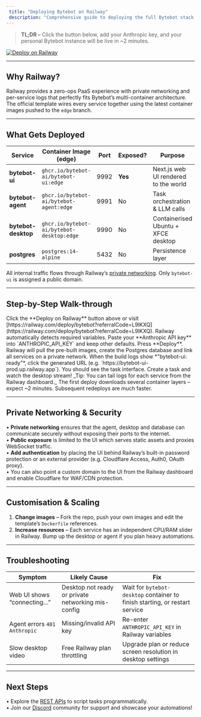 ```yaml
---
 title: "Deploying Bytebot on Railway"
 description: "Comprehensive guide to deploying the full Bytebot stack on Railway using the official 1-click template"
---
```


> **TL;DR –** Click the button below, add your Anthropic key, and your personal Bytebot instance will be live in ~2 minutes.

[![Deploy on Railway](https://railway.com/button.svg)](https://railway.com/deploy/bytebot?referralCode=L9lKXQ)

---

## Why Railway?

Railway provides a zero-ops PaaS experience with private networking and per-service logs that perfectly fits Bytebot’s multi-container architecture. The official template wires every service together using the latest container images pushed to the `edge` branch.

---

## What Gets Deployed

| Service          | Container Image (edge)                                               | Port | Exposed? | Purpose                              |
| ---------------- | -------------------------------------------------------------------- | ---- | -------- | ------------------------------------ |
| **bytebot-ui**   | `ghcr.io/bytebot-ai/bytebot-ui:edge`                                 | 9992 | **Yes**  | Next.js web UI rendered to the world |
| **bytebot-agent**| `ghcr.io/bytebot-ai/bytebot-agent:edge`                              | 9991 | No       | Task orchestration & LLM calls       |
| **bytebot-desktop**| `ghcr.io/bytebot-ai/bytebot-desktop:edge`                          | 9990 | No       | Containerised Ubuntu + XFCE desktop  |
| **postgres**     | `postgres:14-alpine`                                                 | 5432 | No       | Persistence layer                    |

All internal traffic flows through Railway’s [private networking](https://docs.railway.com/guides/private-networking). Only `bytebot-ui` is assigned a public domain.

---

## Step-by-Step Walk-through

<Steps>
  <Step title="1. Open the Template">
    Click the **Deploy on Railway** button above or visit [https://railway.com/deploy/bytebot?referralCode=L9lKXQ](https://railway.com/deploy/bytebot?referralCode=L9lKXQ).
  </Step>
  <Step title="2. Configure Environment">
    Railway automatically detects required variables. Paste your **Anthropic API key** into `ANTHROPIC_API_KEY` and keep other defaults.
  </Step>
  <Step title="3. Kick off the Deployment">
    Press **Deploy**. Railway will pull the pre-built images, create the Postgres database and link all services on a private network.
  </Step>
  <Step title="4. Launch Bytebot">
    When the build logs show *"bytebot-ui: ready"*, click the generated URL (e.g. `https://bytebot-ui-prod.up.railway.app`). You should see the task interface. Create a task and watch the desktop stream!  
    _Tip: You can tail logs for each service from the Railway dashboard._
  </Step>
</Steps>

<Note>
  The first deploy downloads several container layers – expect ~2 minutes. Subsequent redeploys are much faster.
</Note>

---

## Private Networking & Security

• **Private networking** ensures that the agent, desktop and database can communicate securely without exposing their ports to the internet.  
• **Public exposure** is limited to the UI which serves static assets and proxies WebSocket traffic.  
• **Add authentication** by placing the UI behind Railway’s built-in password protection or an external provider (e.g. Cloudflare Access, Auth0, OAuth proxy).  
• You can also point a custom domain to the UI from the Railway dashboard and enable Cloudflare for WAF/CDN protection.

---

## Customisation & Scaling

1. **Change images** – Fork the repo, push your own images and edit the template’s `Dockerfile` references.  
2. **Increase resources** – Each service has an independent CPU/RAM slider in Railway. Bump up the desktop or agent if you plan heavy automations.  

---

## Troubleshooting

| Symptom | Likely Cause | Fix |
| ------- | ------------ | ---- |
| Web UI shows “connecting…” | Desktop not ready or private networking mis-config | Wait for `bytebot-desktop` container to finish starting, or restart service |
| Agent errors `401 Anthropic` | Missing/invalid API key | Re-enter `ANTHROPIC_API_KEY` in Railway variables |
| Slow desktop video | Free Railway plan throttling | Upgrade plan or reduce screen resolution in desktop settings |

---

## Next Steps

• Explore the [REST APIs](/api-reference/introduction) to script tasks programmatically.  
• Join our [Discord](https://discord.com/invite/zcb5wA2t4u) community for support and showcase your automations!
